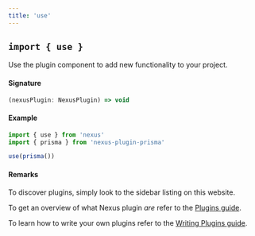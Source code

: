 ```yaml
---
title: 'use'
---
```


## `import { use }`

Use the plugin component to add new functionality to your project.

#### Signature

```ts
(nexusPlugin: NexusPlugin) => void
```

#### Example

```ts
import { use } from 'nexus'
import { prisma } from 'nexus-plugin-prisma'

use(prisma())
```

#### Remarks

To discover plugins, simply look to the sidebar listing on this website.

To get an overview of what Nexus plugin _are_ refer to the [Plugins guide](/guides/plugins).

To learn how to write your own plugins refer to the [Writing Plugins guide](/guides/writing-plugins).

